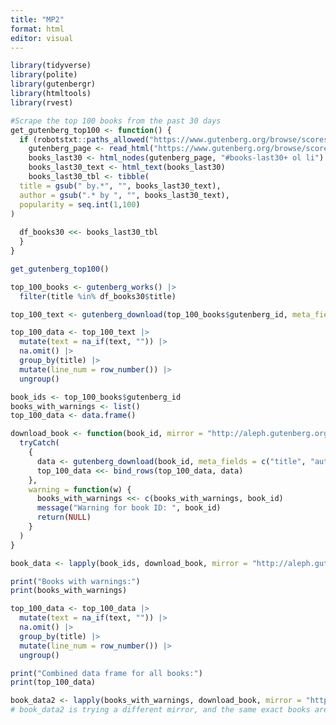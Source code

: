 ```yaml
---
title: "MP2"
format: html
editor: visual
---
```


```r
library(tidyverse)
library(polite)
library(gutenbergr)
library(htmltools)
library(rvest)
```


```r
#Scrape the top 100 books from the past 30 days
get_gutenberg_top100 <- function() {
  if (robotstxt::paths_allowed("https://www.gutenberg.org/browse/scores/top#books-last30") == "TRUE") {
    gutenberg_page <- read_html("https://www.gutenberg.org/browse/scores/top#books-last30")
    books_last30 <- html_nodes(gutenberg_page, "#books-last30+ ol li")
    books_last30_text <- html_text(books_last30)
    books_last30_tbl <- tibble(
  title = gsub(" by.*", "", books_last30_text),
  author = gsub(".* by ", "", books_last30_text),
  popularity = seq.int(1,100)
)
    
  df_books30 <<- books_last30_tbl
  }
}

get_gutenberg_top100()
```
```r
top_100_books <- gutenberg_works() |>
  filter(title %in% df_books30$title)

top_100_text <- gutenberg_download(top_100_books$gutenberg_id, meta_fields = c("title", "author"))

top_100_data <- top_100_text |>
  mutate(text = na_if(text, "")) |>
  na.omit() |>
  group_by(title) |>
  mutate(line_num = row_number()) |>
  ungroup()
```

```r
book_ids <- top_100_books$gutenberg_id
books_with_warnings <- list()
top_100_data <- data.frame()

download_book <- function(book_id, mirror = "http://aleph.gutenberg.org") {
  tryCatch(
    {
      data <- gutenberg_download(book_id, meta_fields = c("title", "author"), mirror = mirror)
      top_100_data <<- bind_rows(top_100_data, data)
    },
    warning = function(w) {
      books_with_warnings <<- c(books_with_warnings, book_id)
      message("Warning for book ID: ", book_id) 
      return(NULL)
    }
  )
}

book_data <- lapply(book_ids, download_book, mirror = "http://aleph.gutenberg.org")

print("Books with warnings:")
print(books_with_warnings)

top_100_data <- top_100_data |>
  mutate(text = na_if(text, "")) |>
  na.omit() |>
  group_by(title) |>
  mutate(line_num = row_number()) |>
  ungroup()

print("Combined data frame for all books:")
print(top_100_data)

book_data2 <- lapply(books_with_warnings, download_book, mirror = "http://mirrors.xmission.com/gutenberg/")
# book_data2 is trying a different mirror, and the same exact books are unable to be downloaded...



```


